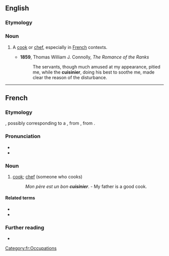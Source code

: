 ==English==

===Etymology===
{{bor|en|fr|cuisinier}}

===Noun===
{{en-noun}}

# {{lb|en|dated}} A [[cook]] or [[chef]], especially in [[French]] contexts.
#* '''1859''', Thomas William J. Connolly, ''The Romance of the Ranks''
#*: The servants, though much amused at my appearance, pitied me, while the '''cuisinier''', doing his best to soothe me, made clear the reason of the disturbance.

----

==French==

===Etymology===
{{suffix|fr|cuisine|ier}}, possibly corresponding to a {{inh|fr|VL.||*cocīnārius}}, from {{inh|fr|la|coquīnārius}}, from {{m|la|coquīna}}.

===Pronunciation===
* {{fr-IPA}}
* {{audio|Fr-cuisinier.ogg|Audio|lang=fr}}

===Noun===
{{fr-noun|m|f=cuisinière}}

# [[cook]]; [[chef]] (someone who cooks)
#: ''Mon père est un bon '''cuisinier'''''. - My father is a good cook.

====Related terms====
* {{l|fr|cuisine}}
* {{l|fr|cuisiner}}

===Further reading===
* {{R:TLFi}}

[[Category:fr:Occupations]]
